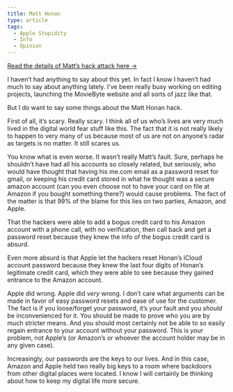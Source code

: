 ```yaml
---
title: Matt Honan
type: article
tags:
  - Apple Stupidity
  - Info
  - Opinion
---
```


[Read the details of Matt’s hack attack here →](http://www.emptyage.com/post/28679875595/yes-i-was-hacked-hard)

I haven’t had anything to say about this yet. In fact I know I haven’t had much to say about anything lately. I’ve been really busy working on editing projects, launching the MovieByte website and all sorts of jazz like that.

But I do want to say some things about the Matt Honan hack.

First of all, it’s scary. Really scary. I think all of us who’s lives are very much lived in the digital world fear stuff like this. The fact that it is not really likely to happen to very many of us because most of us are not on anyone’s radar as targets is no matter. It still scares us.

You know what is even worse. It wasn’t really Matt’s fault. Sure, perhaps he shouldn’t have had all his accounts so closely related, but seriously, who would have thought that having his me.com email as a password reset for gmail, or keeping his credit card stored in what he thought was a secure amazon account (can you even choose not to have your card on file at Amazon if you bought something there?) would cause problems. The fact of the matter is that 99% of the blame for this lies on two parties, Amazon, and Apple.

That the hackers were able to add a bogus credit card to his Amazon account with a phone call, with no verification, then call back and get a password reset because they knew the info of the bogus credit card is absurd.

Even more absurd is that Apple let the hackers reset Honan’s iCloud account password because they knew the last four digits of Honan’s legitimate credit card, which they were able to see because they gained entrance to the Amazon account.

Apple did wrong. Apple did _very_ wrong. I don’t care what arguments can be made in favor of easy password resets and ease of use for the customer. The fact is if you loose/forget your password, it’s your fault and you _should_ be inconvenienced for it. You should be made to prove who you are by much stricter means. And you should most certainly not be able to so easily regain entrance to your account without your password. This is _your_ problem, not Apple’s (or Amazon’s or whoever the account holder may be in any given case).

Increasingly, our passwords are the keys to our lives. And in this case, Amazon and Apple held two really big keys to a room where backdoors from other digital places were located. I know I will certainly be thinking about how to keep my digital life more secure.
